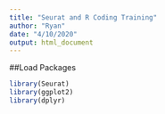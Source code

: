 ```yaml
---
title: "Seurat and R Coding Training"
author: "Ryan"
date: "4/10/2020"
output: html_document
---
```


##Load Packages

```r
library(Seurat)
library(ggplot2)
library(dplyr)
```

